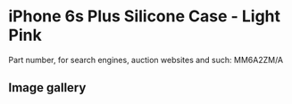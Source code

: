 # iPhone 6s Plus Silicone Case - Light Pink

Part number, for search engines, auction websites and such: MM6A2ZM/A

## Image gallery

<div style={{ width: "768px" }}>
  <GalleryComponent
    images={[
      {
        original: "/everysource/MM6A2",
        thumbnail: "/everypreview/MM6A2",
      },
      {
        original: "/everysource/MM6A2_AV1_GOLD",
        thumbnail: "/everypreview/MM6A2_AV1_GOLD",
      },
      {
        original: "/everysource/MM6A2_AV1_SILVER",
        thumbnail: "/everypreview/MM6A2_AV1_SILVER",
      },
      {
        original: "/everysource/MM6A2_AV1_SPACE_GRAY",
        thumbnail: "/everypreview/MM6A2_AV1_SPACE_GRAY",
      }
    ]}
  />
</div>